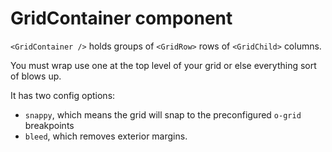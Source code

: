 
<Meta of={GridContainerStories} />

# GridContainer component

`<GridContainer />` holds groups of `<GridRow>` rows of `<GridChild>` columns.

You must wrap use one at the top level of your grid or else everything sort of blows up.

It has two config options:

- `snappy`, which means the grid will snap to the preconfigured `o-grid` breakpoints
- `bleed`, which removes exterior margins.

<Canvas>
  <Story of={GridContainerStories.FullBleedGridContainer} />
</Canvas>

<Canvas>
  <Story of={GridContainerStories.SnappyContainer} />
</Canvas>
